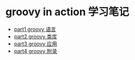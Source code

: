 = groovy in action 学习笔记 =

* [[groovy_in_action_note/part1|part1 groovy 语言]]
* [[groovy_in_action_note/part2|part2 groovy 类库]]
* [[groovy_in_action_note/part3|part3 groovy 应用]]
* [[groovy_in_action_note/part4|part4 groovy 附录]]
